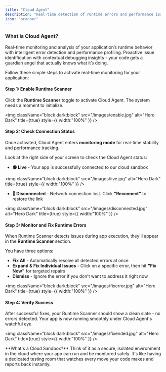 ```yaml
---
title: "Cloud Agent"
description: "Real-time detection of runtime errors and performance issues as you code."
icon: "scanner"
---
```


### What is Cloud Agent?

Real-time monitoring and analysis of your application’s runtime behavior with intelligent error detection and performance profiling. Proactive issue identification with contextual debugging insights - your code gets a guardian angel that actually knows what it’s doing. 

Follow these simple steps to activate real-time monitoring for your application:

#### **Step 1: Enable Runtime Scanner**

Click the **Runtime Scanner** toggle to activate Cloud Agent. The system needs a moment to initialize.

<img
  className="block dark:block"
  src="/images/enable.jpg"
  alt="Hero Dark"
  title={true}
  style={{ width:"100%" }}
/>

#### **Step 2: Check Connection Status**

Once activated, Cloud Agent enters **monitoring mode** for real-time stability and performance tracking.

Look at the right side of your screen to check the Cloud Agent status:

- **🟢 Live** - Your app is successfully connected to our cloud sandbox

<img
  className="block dark:block"
  src="/images/live.jpg"
  alt="Hero Dark"
  title={true}
  style={{ width:"100%" }}
/>

- **🔴 Disconnected** - Network connection lost. Click **"Reconnect"** to restore the link

<img
  className="block dark:block"
  src="/images/disconnected.jpg"
  alt="Hero Dark"
  title={true}
  style={{ width:"100%" }}
/>

#### **Step 3: Monitor and Fix Runtime Errors**

When Runtime Scanner detects issues during app execution, they'll appear in the **Runtime Scanner** section.

You have three options:

- **Fix All** - Automatically resolve all detected errors at once
- **Expand & Fix Individual Issues** - Click on a specific error, then hit **"Fix Now"** for targeted repairs
- **Dismiss** - Ignore the error if you don't want to address it right now

<img
  className="block dark:block"
  src="/images/fixerror.jpg"
  alt="Hero Dark"
  title={true}
  style={{ width:"100%" }}
/>

#### **Step 4: Verify Success**

After successful fixes, your Runtime Scanner should show a clean slate - no errors detected. Your app is now running smoothly under Cloud Agent's watchful eye.

<img
  className="block dark:block"
  src="/images/fixended.jpg"
  alt="Hero Dark"
  title={true}
  style={{ width:"100%" }}
/>

<Note>
  **What's a Cloud Sandbox?** Think of it as a secure, isolated environment in the cloud where your app can run and be monitored safely. It's like having a dedicated testing room that watches every move your code makes and reports back instantly.
</Note>